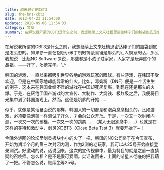 ```yaml
---
title: 越来越近的CBT3
slug: the-bns-cbt3
date: 2012-04-23 11:54:00
updated: 2020-09-06 11:54:33
category: 文章
summary: 在解说我所谓的CBT3是什么之前，我想继续上文来吐槽思密达棒子们的脑袋到底是怎么想的。
---
```


在解说我所谓的CBT3是什么之前，我想继续上文来吐槽思密达棒子们的脑袋到底是怎么想的。如果你一直在抱怨小米手机的饥饿营销是那么的让人愤怒的话，那么我想说：比起NC Software 来说，那些都是小孩子过家家，人家才是玩弄这个的鼻祖。——好了，吐槽完毕。^\_^

韩国的游戏，一直以来都吸引世界各地的游戏玩家的眼球。有些游戏，在韩国不受欢迎，但是在中国等地却能异常的红火。比如，毒奶粉（DNF）便是一个活生生的例子，这本来在韩国业绩不佳的游戏在中国却死灰复燃，到现在还是那么的火爆。于是，在厌倦了国产游戏的大宣传、大制作、大烧钱、极垃圾之后，我便将目光集中到了韩国游戏上。然而，这便是坑爹的开始……

似乎，就像是笑话里面说的那样，韩国人的一切都是和泡菜息息相关的。比如游戏，必须要像泡菜一样测试了好久，才会向公众开放。于是，一次又一次封闭内测，一次又一次的删档，一次又一次的跳票……（某人无限怨念中……）也就是在这样的等待和激动中，剑灵的CBT3（Close Beta Test 3）就要开始了~！

今晚外游网的论坛里剑灵板块小小的火了一把，韩国的NC公司终于在今天宣布，开始为期半个月的第三次封闭内测，作为2测的老玩家，我可以从25号开始直接登录测试。好激动的说，话说回来，这次的宣传视屏中，最为特色的就是之前一直猜疑的召唤师。怎么样？是不是很可爱啊。实话说回来，上面的喵星人彻底的把我萌了一把。不管怎么说，继续坐等25号。
